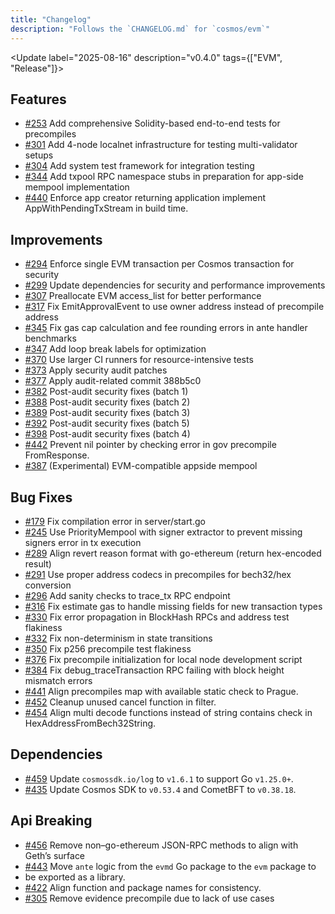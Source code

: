 ```yaml
---
title: "Changelog"
description: "Follows the `CHANGELOG.md` for `cosmos/evm`"
---
```


<Update label="2025-08-16" description="v0.4.0" tags={["EVM", "Release"]}>
## Features

* [\#253](https://github.com/cosmos/evm/pull/253) Add comprehensive Solidity-based end-to-end tests for precompiles
* [\#301](https://github.com/cosmos/evm/pull/301) Add 4-node localnet infrastructure for testing multi-validator setups
* [\#304](https://github.com/cosmos/evm/pull/304) Add system test framework for integration testing
* [\#344](https://github.com/cosmos/evm/pull/344) Add txpool RPC namespace stubs in preparation for app-side mempool implementation
* [\#440](https://github.com/cosmos/evm/pull/440) Enforce app creator returning application implement AppWithPendingTxStream in build time.

## Improvements

* [\#294](https://github.com/cosmos/evm/pull/294) Enforce single EVM transaction per Cosmos transaction for security
* [\#299](https://github.com/cosmos/evm/pull/299) Update dependencies for security and performance improvements
* [\#307](https://github.com/cosmos/evm/pull/307) Preallocate EVM access_list for better performance
* [\#317](https://github.com/cosmos/evm/pull/317) Fix EmitApprovalEvent to use owner address instead of precompile address
* [\#345](https://github.com/cosmos/evm/pull/345) Fix gas cap calculation and fee rounding errors in ante handler benchmarks
* [\#347](https://github.com/cosmos/evm/pull/347) Add loop break labels for optimization
* [\#370](https://github.com/cosmos/evm/pull/370) Use larger CI runners for resource-intensive tests
* [\#373](https://github.com/cosmos/evm/pull/373) Apply security audit patches
* [\#377](https://github.com/cosmos/evm/pull/377) Apply audit-related commit 388b5c0
* [\#382](https://github.com/cosmos/evm/pull/382) Post-audit security fixes (batch 1)
* [\#388](https://github.com/cosmos/evm/pull/388) Post-audit security fixes (batch 2)
* [\#389](https://github.com/cosmos/evm/pull/389) Post-audit security fixes (batch 3)
* [\#392](https://github.com/cosmos/evm/pull/392) Post-audit security fixes (batch 5)
* [\#398](https://github.com/cosmos/evm/pull/398) Post-audit security fixes (batch 4)
* [\#442](https://github.com/cosmos/evm/pull/442) Prevent nil pointer by checking error in gov precompile FromResponse.
* [\#387](https://github.com/cosmos/evm/pull/387) (Experimental) EVM-compatible appside mempool

## Bug Fixes

* [\#179](https://github.com/cosmos/evm/pull/179) Fix compilation error in server/start.go
* [\#245](https://github.com/cosmos/evm/pull/245) Use PriorityMempool with signer extractor to prevent missing signers error in tx execution
* [\#289](https://github.com/cosmos/evm/pull/289) Align revert reason format with go-ethereum (return hex-encoded result)
* [\#291](https://github.com/cosmos/evm/pull/291) Use proper address codecs in precompiles for bech32/hex conversion
* [\#296](https://github.com/cosmos/evm/pull/296) Add sanity checks to trace_tx RPC endpoint
* [\#316](https://github.com/cosmos/evm/pull/316) Fix estimate gas to handle missing fields for new transaction types
* [\#330](https://github.com/cosmos/evm/pull/330) Fix error propagation in BlockHash RPCs and address test flakiness
* [\#332](https://github.com/cosmos/evm/pull/332) Fix non-determinism in state transitions
* [\#350](https://github.com/cosmos/evm/pull/350) Fix p256 precompile test flakiness
* [\#376](https://github.com/cosmos/evm/pull/376) Fix precompile initialization for local node development script
* [\#384](https://github.com/cosmos/evm/pull/384) Fix debug_traceTransaction RPC failing with block height mismatch errors
* [\#441](https://github.com/cosmos/evm/pull/441) Align precompiles map with available static check to Prague.
* [\#452](https://github.com/cosmos/evm/pull/452) Cleanup unused cancel function in filter.
* [\#454](https://github.com/cosmos/evm/pull/454) Align multi decode functions instead of string contains check in HexAddressFromBech32String.

## Dependencies

* [\#459](https://github.com/cosmos/evm/pull/459) Update `cosmossdk.io/log` to `v1.6.1` to support Go `v1.25.0+`.
* [\#435](https://github.com/cosmos/evm/pull/435) Update Cosmos SDK to `v0.53.4` and CometBFT to `v0.38.18`.

## Api Breaking

* [\#456](https://github.com/cosmos/evm/pull/456) Remove non–go-ethereum JSON-RPC methods to align with Geth’s surface
* [\#443](https://github.com/cosmos/evm/pull/443) Move `ante` logic from the `evmd` Go package to the `evm` package to
* be exported as a library.
* [\#422](https://github.com/cosmos/evm/pull/422) Align function and package names for consistency.
* [\#305](https://github.com/cosmos/evm/pull/305) Remove evidence precompile due to lack of use cases
</Update>

